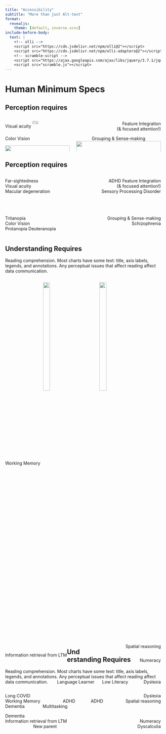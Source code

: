 ```yaml
---
title: "Accessibility"
subtitle: "More than just Alt-text"
format: 
  revealjs:
    theme: [default, inverse.scss]
include-before-body:
  text: |
    <!-- olli -->
    <script src="https://cdn.jsdelivr.net/npm/olli@2"></script>
    <script src="https://cdn.jsdelivr.net/npm/olli-adapters@2"></script>
    <!-- scramble-script -->
    <script src="https://ajax.googleapis.com/ajax/libs/jquery/3.7.1/jquery.min.js"></script>
    <script src="scramble.js"></script>
---
```


# [Human Minimum Specs]{.smaller}

## Perception requires {auto-animate=true}

::: {.columns}

::: {.column}
::: {.fragment}
[Visual acuity]{data-id="acuity" style="vertical-align:middle;"} ![](../fig/magnifying-glass-text.png){style="width:30%;vertical-align:middle;"}
:::

::: {.fragment style="vertical-align:bottom;"}
[Color Vision]{data-id="color" style="vertical-align:middle;text-align:left;"}

![](../fig/Absorption-Spectra-Retina.svg){style="width:100%;vertical-align:middle;text-align:left;"} 
:::
:::

::: {.column}
::: {.fragment style="text-align:right;"}
[Feature Integration]{data-id="attn"}    
(& focused attention!)
:::

::: {.fragment style="vertical-align:bottom;text-align:center;"}
[Grouping & Sense-making]{data-id="grouping"  style="vertical-align:middle;text-align:right;"}    
![](../fig/gestalt.svg){style="width:100%;vertical-align:middle;text-align:right;"}
:::
:::

:::



## Perception requires {auto-animate=true}

::: {.columns}

::: {.column}
::: {style="width=100%;padding-bottom:3em"}
[Far-sightedness]{.emph .darkgrey}    
[Visual acuity]{data-id="acuity" style="vertical-align:middle;"}     
[Macular degeneration]{.emph .red} 
:::

::: {style="vertical-align:bottom;width=100%"} 
[Tritanopia]{.emph .blue}    
[Color Vision]{data-id="color"  style="vertical-align:middle;"}    
[Protanopia]{.emph .red} [Deuteranopia]{.emph .green}
:::
:::

::: {.column}
::: {style="text-align:right;padding-bottom:3em"}
[ADHD]{.emph .purple} [Feature Integration]{data-id="attn"}    
(& focused attention!)    
[Sensory Processing Disorder]{.emph .orange}
:::

::: {style="vertical-align:bottom;text-align:right;"}
[Grouping & Sense-making]{data-id="grouping"  style="vertical-align:middle;text-align:right;"}    
[Schizophrenia]{.emph .cerulean}
:::
:::

:::



## Understanding Requires {auto-animate=true}

<script type="text/javascript" src="scramble.js"></script>

::: {.fragment fragment-index=0}
[Reading comprehension. [Most charts have some text: title, axis labels, legends, and annotations. Any perceptual issues that affect reading affect data communication.]{#scramble .small}]{data-id="reading"}
:::

::: {style="display:block;padding-bottom:2em;"}
::: {.fragment fragment-index=1 style="float:left;text-align:left;width:50%;vertical-align:middle;"}
[Working Memory]{data-id="wm" style="vertical-align:middle;"}  ![](../fig/Working Memory.png){style="vertical-align: middle;width:30%;padding-left:5px;"}
:::

::: {.fragment fragment-index=2 style="float:right;text-align:right;width:50%;vertical-align:middle;"}
![](https://upload.wikimedia.org/wikipedia/commons/9/98/Mental_rotation_task_%28diagram%29_%28cropped%29.jpg){style="display: table-cell;vertical-align:middle;width:30%;padding-right:5px;"} [Spatial reasoning]{data-id="spatial" style="vertical-align:middle;"}
:::
:::

::: {style="display:block;padding-top:2em"}
::: {.fragment fragment-index=4 style="float:left;text-align:left;"}
[Information retrieval from LTM]{data-id="ltm"}
:::

::: {.fragment fragment-index=3 style="float:right;"}
[Numeracy]{data-id="num"}
:::
:::


## Understanding Requires {auto-animate=true}

::: {style="display:block;width:100%"}
[Reading comprehension. [Most charts have some text: title, axis labels, legends, and annotations. Any perceptual issues that affect reading affect data communication.]{.small}]{data-id="reading"} 
[Dyslexia]{.emph .cerulean style="float:right;"}[Low Literacy]{.emph .orange style="float:right;padding-right:10%;"} [Language Learner]{.emph .green style="float:right;padding-left:5%;padding-right:5%;"}
:::


::: {style="display:block;width:100%;vertical-align:bottom;padding-bottom:1em;"}
::: {style="float:left;text-align:left;width:50%;vertical-align:bottom;"}
[Long COVID]{.emph .orange style="float:left;"}      
[Working Memory]{data-id="wm"} [ADHD]{.emph .purple style="float:right;padding-right:10%;"}     
[Dementia]{.emph .darkgrey style="float:left;"} [Multitasking]{.emph .blue style="float:right;padding-right:20%;"}
:::

::: {style="float:right;text-align:center;width:50%;"}
[Dyslexia]{.emph .cerulean style="float:right;"}    
[ADHD]{.emph .purple style="float:left;padding-left:10%;"} [Spatial reasoning]{data-id="spatial" style="float:right;vertical-align:middle;"}    

:::

:::

::: {style="display:block;width:100%";vertical-align:bottom;"}
::: {style="float:left;text-align:left;width:60%;vertical-align:bottom;"}
[Dementia]{.emph .darkgrey style="float:left"}     
[Information retrieval from LTM]{data-id="ltm"}    
[New parent]{.emph .red style="float:left;padding-left:30%;"}
:::

::: {style="float:right;text-align:center;vertical-align:bottom;width:40%;"}
[&nbsp;]{style="float:left;"}    
[Numeracy]{data-id="num" style="float:right;"}      
[Dyscalculia]{.emph .green style="float:right;"}
:::
:::

